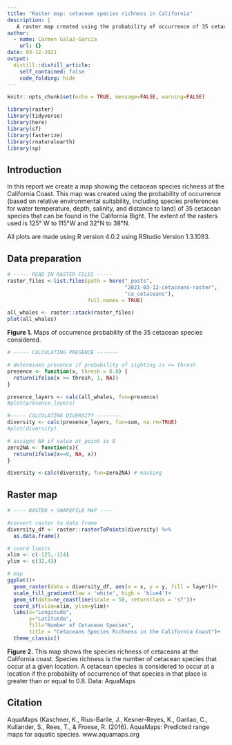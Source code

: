 ```yaml
---
title: "Raster map: cetacean species richness in California"
description: |
   A raster map created using the probability of occurrence of 35 cetacean species found in the California Bight. 
author:
  - name: Carmen Galaz-García
    url: {}
date: 03-12-2021
output:
  distill::distill_article:
    self_contained: false
    code_folding: hide
---
```



```r
knitr::opts_chunk$set(echo = TRUE, message=FALSE, warning=FALSE)

library(raster)
library(tidyverse)
library(here)
library(sf)
library(fasterize)
library(rnaturalearth)
library(sp)
```

## Introduction

In this report we create a map showing the cetacean species richness at the California Coast. 
This map was created using the probability of occurrence (based on relative environmental suitability, including species preferences for water temperature, depth, salinity, and distance to land) of 35 cetacean species that can be found in the California Bight. 
The extent of the rasters used is 125° W to 115°W and 32°N to 38°N.

All plots are made using R version 4.0.2 using RStudio Version 1.3.1093.


## Data preparation

```r
# ----- READ IN RASTER FILES -----
raster_files <-list.files(path = here("_posts",
                                      "2021-03-12-cetaceans-raster",
                                      "ca_cetaceans"), 
                          full.names = TRUE)

all_whales <- raster::stack(raster_files)
plot(all_whales)
```

**Figure 1.** Maps of occurrence probability of the 35 cetacean species considered.

```r
# ----- CALCULATING PRESENCE -------

# determines presence if probability of sighting is >= thresh
presence <- function(x, thresh = 0.8) {
  return(ifelse(x >= thresh, 1, NA))
}

presence_layers <- calc(all_whales, fun=presence)
#plot(presence_layers)

#----- CALCULATING DIVERSITY --------
diversity <- calc(presence_layers, fun=sum, na.rm=TRUE)
#plot(diversity)

# assigns NA if value at point is 0
zero2NA <- function(x){
  return(ifelse(x==0, NA, x))
}

diversity <-calc(diversity, fun=zero2NA) # masking

```

## Raster map

```r
# ---- RASTER + SHAPEFILE MAP ----

#convert raster to data frame
diversity_df <- raster::rasterToPoints(diversity) %>%
  as.data.frame()

# coord limits
xlim <- c(-125,-114)
ylim <- c(32,43) 

# map
ggplot()+
  geom_raster(data = diversity_df, aes(x = x, y = y, fill = layer))+  
  scale_fill_gradient(low = 'white', high = 'blue4')+
  geom_sf(data=ne_coastline(scale = 50, returnclass = 'sf'))+
  coord_sf(xlim=xlim, ylim=ylim)+
  labs(x="Longitude",
       y="Latitutde",
       fill="Number of Cetacean Species",
       title = "Cetaceans Species Richness in the California Coast")+
  theme_classic()
```

**Figure 2.** This map shows the species richness of cetaceans at the California coast. Species richness is the number of cetacean species that occur at a given location. A cetacean species is considered to occur at a location if the probability of occurrence of that species in that place is greater than or equal to 0.8. Data: AquaMaps

## Citation

AquaMaps (Kaschner, K., Rius-Barile, J., Kesner-Reyes, K., Garilao, C., Kullander, S., Rees, T., & Froese, R. (2016). AquaMaps: Predicted range maps for aquatic species. www.aquamaps.org

